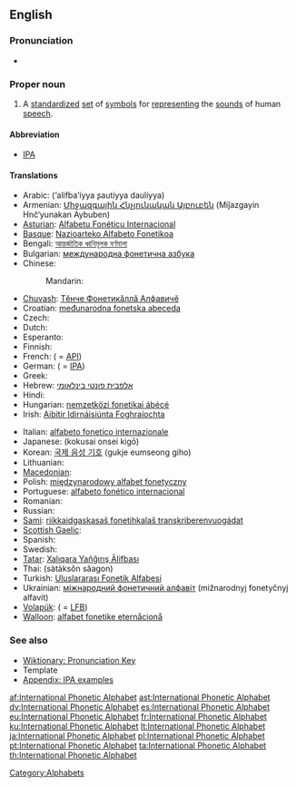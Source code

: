{{wikipedia}}
==English==

===Pronunciation===
* {{IPA|/ˌɪn.tɚˈnæ.ʃən.əl fənˈɛt.ɪk ˈæl.fəˌbɛt/}}

===Proper noun===
{{en-proper noun|sg=[[international|International]] [[phonetic|Phonetic]] [[alphabet|Alphabet]]}}

# A [[standardize]]d [[set]] of [[symbol]]s for [[represent]]ing the [[sound]]s of human [[speech]].

====Abbreviation====
* [[IPA]]

====Translations====
{{trans-top|standardized symbols for speech}}
* Arabic: {{Arab|[[ألفبائية صوتية دولية]]}} (‘alifba’íyya ʂautíyya daulíyya) {{f}}
* Armenian: [[Միջազգային Հնչյունական Այբուբեն]] (Miǰazgayin Hnč‘yunakan Aybuben)
* [[Asturian]]: [[Alfabetu Fonéticu Internacional]] {{m}}
* [[Basque]]: [[Nazioarteko Alfabeto Fonetikoa]]
* Bengali: [[আন্তর্জাতিক ধ্বনিমূলক বর্ণমালা]]
* Bulgarian: [[международна фонетична азбука]] {{f}}
* Chinese:
*: Mandarin: {{zh-tsp|國際音標|国际音标|guójì yīnbiāo yīn}}
* [[Chuvash]]: [[Тĕнче Фонетикăллă Алфавичĕ]]
* Croatian: [[međunarodna fonetska abeceda]] {{f}}
* Czech: {{t+|cs|mezinárodní fonetická abeceda|f}}
* Dutch: {{t|nl|Internationaal Fonetisch Alfabet}}
* Esperanto: {{t-|eo|Internacia Fonetika Alfabeto|xs=Esperanto}}
* Finnish: {{t+|fi|kansainvälinen}} {{t+|fi|foneettinen}} {{t+|fi|aakkosto}}
* French: {{t|fr|alphabet phonétique international|m}} ( = [[API]])
* German: {{t|de|Internationales Phonetisches Alphabet|n}} ( = [[IPA]])
* Greek: {{t+|el|Διεθνές Φωνητικό Αλφάβητο|n}}
* Hebrew: [[אלפבית פונטי בינלאומי]] {{f}}
* Hindi: {{t-|hi|अन्तर्राष्ट्रीय ध्वन्यात्मक लिपि|xs=Hindi}}
* Hungarian: [[nemzetközi fonetikai ábécé]]
* Irish: [[Aibítir Idirnáisiúnta Foghraíochta]] {{f}}
{{trans-mid}}
* Italian: [[alfabeto fonetico internazionale]]
* Japanese: {{Jpan|[[国際音声記号]]}} (kokusai onsei kigō)
* Korean: [[국제 음성 기호]] (gukje eumseong giho)
* Lithuanian: {{t+|lt|tarptautinė fonetinė abėcėlė|f|xs=Lithuanian}}
* [[Macedonian]]: {{t-|mk|меѓународна фонетска азбука|f|tr=meǵunárodna fónetska ázbuka}}
* Polish: [[międzynarodowy alfabet fonetyczny]] {{m}}
* Portuguese: [[alfabeto fonético internacional]] {{m}}
* Romanian: {{t-|ro|alfabetul fonetic internațional|n}}
* Russian: {{t-|ru|международный фонетический алфавит|m|tr=meždunaródnyj fonetíčeskij alfavít}}
* [[Sami]]: [[riikkaidgaskasaš fonetihkalaš transkriberenvuogádat]]
* [[Scottish Gaelic]]: {{t|gd|Aibidil Fhogharach Eadar-Nàiseanta|f}}
* Spanish: {{t+|es|Alfabeto Fonético Internacional|m}}
* Swedish: {{t|sv|internationella fonetiska alfabetet}}
* [[Tatar]]: [[Xalıqara Yañğırış Älifbası]]
* Thai: {{Thai|[[สัทอักษรสากล]]}} (sàtàksŏn săagon)
* Turkish: [[Uluslararası Fonetik Alfabesi]]
* Ukrainian: [[міжнародний фонетичний алфавіт]] (mižnarodnyj fonetyčnyj alfavit) {{m}}
* [[Volapük]]: {{t|vo|Lafab Fonetik Bevünetik}} ( = [[LFB]])
* [[Walloon]]: [[alfabet fonetike eternåcionå]]
{{trans-bottom}}

===See also===
* [[Wiktionary:Pronunciation|Wiktionary: Pronunciation Key]]
* Template {{temp|IPA}} 
* [[Wiktionary:IPA pronunciation key|Appendix: IPA examples]]

[[Category:Alphabets]]

[[af:International Phonetic Alphabet]]
[[ast:International Phonetic Alphabet]]
[[dv:International Phonetic Alphabet]]
[[es:International Phonetic Alphabet]]
[[eu:International Phonetic Alphabet]]
[[fr:International Phonetic Alphabet]]
[[ku:International Phonetic Alphabet]]
[[lt:International Phonetic Alphabet]]
[[ja:International Phonetic Alphabet]]
[[pl:International Phonetic Alphabet]]
[[pt:International Phonetic Alphabet]]
[[ta:International Phonetic Alphabet]]
[[th:International Phonetic Alphabet]]